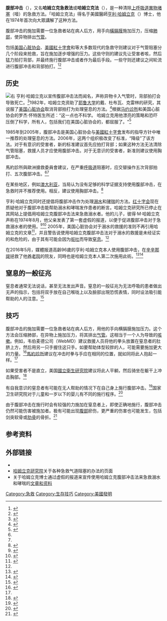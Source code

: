 {{noteTA
|1= zh-cn:海姆立克; zh-hk:哈姆立克; zh-tw:哈姆立克
}}
{{medical}}
{{Infobox medical intervention
| name         = 腹部冲击
| image        = File:AbdominalThrust HeimlichManoeuvre.svg
| caption      = 在窒息者身上施行腹部冲击
| alt          = 
| ICD10        = 
| ICD9         = 
| ICD9unlinked = 
| MeshID       = 
| LOINC        = 
| other_codes  = 
| MedlinePlus  = 
| eMedicine    = 
}}
'''腹部冲击'''（{{lang-en|Abdominal thrusts}}），又名'''哈姆立克急救法'''或'''哈姆立克法'''（{{lang|en|Heimlich Manoeuvre}}），是一种清除[[上呼吸道|上呼吸道]][[異物堵塞呼吸道|異物堵塞]]（噎）的急救方法。「哈姆立克法」得名于美國醫師[[亨利·哈姆立克|亨利·哈姆立克]]（{{lang|en|Henry Heimlich}}）博士，他在1974年首次向大眾講解了这种方法。

腹部冲击的施加需要一位急救者站在病人后方，用手向[[橫膈膜|橫膈膜]]施加压力，压缩[[肺部|肺部]]，使异物排出[[气管|气管]]。

包括[[美国心脏协会|美国心脏协会]]、[[美國紅十字會|美國紅十字會]]和{{le|歐洲搶救委員會|European Resuscitation Council}}等大多数现代的急救守则建议对于气管阻塞分几个阶段来抢救，旨在施加逐步增强的压力。这些守则的建议先让受害者咳，然后猛力拍打背部，并最终施行腹部冲击或者{{le|胸部冲击|Chest thrusts}}作为最后手段。一些守则还建议之间轮流进行腹部冲击和背部拍打。<ref name="ERC2010">{{Cite journal|title=European Resuscitation Council Guidelines for Resuscitation 2010 Section 1. Executive summary|url=https://pubmed.ncbi.nlm.nih.gov/20956052|last=Nolan|first=Jerry P.|last2=Soar|first2=Jasmeet|date=2010-10|journal=Resuscitation|issue=10|doi=10.1016/j.resuscitation.2010.08.021|volume=81|pages=1219–1276|issn=1873-1570|pmid=20956052|last3=Zideman|first3=David A.|last4=Biarent|first4=Dominique|last5=Bossaert|first5=Leo L.|last6=Deakin|first6=Charles|last7=Koster|first7=Rudolph W.|last8=Wyllie|first8=Jonathan|last9=Böttiger|first9=Bernd}}</ref><ref name="MayoClinic-Nov-2011">{{Cite web|title=Foreign object inhaled: First aid|url=https://www.mayoclinic.org/first-aid/first-aid/basics/art-20056612|access-date=2021-10-23|work=Mayo Clinic|language=en}}</ref>

== 历史 ==
[[File:Abdominal_thrusts3.jpg|右]]
亨利·哈姆立克以宣传腹部冲击法而闻名，声称异物卡入气管时，背部拍打会导致死亡。<ref>{{Cite news|url=http://www.nytimes.com/2009/02/06/opinion/l06heimlich.html?_r=1&scp=1&sq=heimlich&st=cse|title=Heimlich, on the maneuver|date=2009-02-06|publisher=New York Times|accessdate=2009-02-07}}</ref>1982年，哈姆立克资助了[[耶鲁大学|耶鲁大学]]的戴、杜布瓦、克雷林的研究，其说服了[[美国心脏协会|美国心脏协会]]取消背部拍打为处理窒息的方法。<ref>{{Cite news|url=http://pittmed.health.pitt.edu/AUG_2005/life_jackets.pdf?_r=1&scp=1&sq=heimlich&st=cse|title=Lifejackets on Ice (August 2005)|publisher=University of Pittsburgh Medical School|accessdate=2009-05-24}}</ref>根据[[马约诊所|马约诊所]]和美国心脏协会的罗杰·怀特医生所述：“这一点也不科学。 哈姆立克用他漂亮的策略和恐吓压倒了科学，所有人，包括我们在美国心脏协会的，都屈服了。"<ref>{{Cite news|url=http://books.google.com/books?id=rcMqOFGzb_oC&pg=PA88&dq=a+new+maneuver+mills-senn&hl=en&ei=fMpxTpuWMsqitgewiPnnCQ&sa=X&oi=book_result&ct=result&resnum=1&ved=0CCsQ6AEwAA#v=onepage&q&f=false|title=A New Maneuver (August 2005)|publisher=Cincinnati Magazine|accessdate=2013-12-22|author=Pamela Mills-Senn}}</ref>

1985年到2005年，腹部冲击是美国心脏协会与[[美國紅十字會|美國紅十字會]]发布的指导方针中唯一推荐的处理窒息的方法。2006年，这两个组织极改变了标准，“降级”了该方法。对于有意识的受害者，新的标准建议首先应拍打背部；如果这种方法无法清除气管阻塞，救援人员才应使用腹部冲击。对于无意识的受害者，新准则建议使用胸部冲击。

馬約診所與歐洲搶救委員會建议，在严重[[呼吸道|呼吸道]]阻塞时，应交替操作五次背部拍打、五次腹部冲击。<ref name="ERC2010" /><ref name="MayoClinic-Nov-2011" />

在某些地区，例如[[澳大利亚|澳大利亚]]，当局认为没有足够的科学证据支持使用腹部冲击，在急救时并不推荐使用。相反，建议使用胸部冲击。<ref>{{Cite web|title=Australian(and New Zealand) Resuscitation Council Guideline 4 AIRWAY|url=http://www.resus.org.au/policy/guidelines/section_4/airway.htm|accessdate=2014-02-09|last=|publisher=Australian Resuscitation Council (2010)|archiveurl=https://web.archive.org/web/20090913070446/http://www.resus.org.au/policy/guidelines/section_4/airway.htm|archivedate=2009-09-13|deadurl=yes}}</ref>

亨利·哈姆立克同时还提倡将腹部冲击作为处理[[溺水|溺水]]和[[哮喘|哮喘]]的方法。[[红十字会|红十字会]]现在质疑他对于腹部冲击能帮助溺水和哮喘发作患者的断言。哈姆立克研究所已停止在其网站上提倡用哈姆立克腹部冲击法来急救溺水者。他的儿子，彼得·M·哈姆立克声称在1974年8月，他父亲发表了第一套虚假的报道，以便于促进腹部冲击对于急救溺水者的使用。<ref name="pheimlich">{{Cite web|title='Outmaneuvered - How We Busted the Heimlich Medical Frauds'|url=http://www.medfraud.info|accessdate=2007-06-22|last=Heimlich|first=Peter M}}</ref><ref>{{Cite web|title=Heimlich's son cites Dallas case in dispute.|url=http://medfraud.info/TimesLeader_8-22-07.html|accessdate=2016-07-08|archive-url=https://web.archive.org/web/20171017201213/http://medfraud.info/TimesLeader_8-22-07.html|archive-date=2017-10-17|dead-url=no}}</ref> 2005年，美国心脏协会对于溺水的救援的准则不再引用哈姆立克的文章<ref name="Drowning">{{Cite journal|title=Part 10.3: Drowning|url=http://circ.ahajournals.org/cgi/content/full/112/24_suppl/IV-133|date=2005-11-25|journal=Circulation|publisher=American Heart Association|accessdate=2008-04-04|issue=24|doi=10.1161/CIRCULATIONAHA.105.166565|volume=112|pages=133–135|archive-date=2008-04-04|archive-url=https://web.archive.org/web/20080404100745/http://circ.ahajournals.org/cgi/content/full/112/24_suppl/IV-133|dead-url=no}}</ref>，并且警告说使用哈姆立克腹部冲击法对于溺水的救援是未经证实的和危险的，由于其有可能会因为[[呕吐|呕吐]]而导致[[窒息|窒息]]。<ref name="Drowning" />

在2016年5月，媒體报道高齡96歲的亨利·哈姆立克本人使用腹部冲击，在[[辛辛那提|辛辛那提]]拯救了他[[养老院|养老院]]的院友，同時也是哈姆立克本人第二次施用此術。<ref>{{Cite web|title=Dr Henry Heimlich uses Heimlich manoeuvre to save a life at 96|url=http://www.theguardian.com/us-news/2016/may/27/dr-heimlich-performs-heimlich-manoeuvre-for-first-time-aged-96|access-date=2021-10-23|date=2016-05-27|work=the Guardian|language=en}}</ref><ref>{{Cite web|title=剛好坐旁邊！老婦吃漢堡噎到 96歲「哈姆立克」本人救了她|url=https://www.ettoday.net/news/20160528/706610.htm|access-date=2021-10-23|date=2016-05-28|publisher=ETtoday新聞雲|language=zh-Hant}}</ref>

== 窒息的一般征兆 ==
窒息者通常无法说话，甚至无法发出声音。窒息的一般征兆为无法呼吸的患者做出无声的指示，包括将双手放在自己喉咙上以及臉部出現恐慌表情，同时设法吸引能帮助的人的注意。<ref name="MedlineUSC">{{Cite web|title=Choking first aid - adult or child over 1 year - series|url=https://www.nlm.nih.gov/medlineplus/ency/article/100222_1.htm|accessdate=2016-03-11|website=MedlinePlus|publisher=National Institutes of Health}}</ref>

== 技巧 ==
腹部冲击的施加需要一位急救者站在病人后方，用他的手向横膈膜施加压力。这个方法会压缩肺部，在异物上施加压力，将其排出[[气管|气管]]。这相当于一个人为导致的[[咳嗽|咳嗽]]。例如，韦伯麦德公司（WebMD）建议救援人员将他的拳头放置在窒息者的肚脐上方，然后用另一只手握住这只手。如要帮助体型较胖的人，可能需要施加更大的力量。<ref>{{Cite web|title=First Aid Steps for Choking in Children|url=https://www.webmd.com/first-aid/choking-in-children|access-date=2021-10-23|work=WebMD|language=en}}</ref>[[馬約診所|馬約診所]]建议在冲击时拳与手应在相同的位置，就如同将此人抱起一样。<ref name="MayoClinic-Nov-2011" />

如果受害者不是直立，美国[[國立衛生研究院_(美國)|國立衛生研究院]]建议将此人平躺，然后骑坐在躯干上冲击胸部。<ref name="Medline">{{Cite web|title=Abdominal thrusts|url=https://www.nlm.nih.gov/medlineplus/ency/article/000047.htm|accessdate=2016-03-11|website=MedlinePlus|publisher=National Institutes of Health}}</ref>

有自我意识的窒息者有可能在无人帮助的情况下在自己身上施行腹部冲击。<ref name="MedlineSelf">{{Cite web|title=Heimlich maneuver on self|url=https://www.nlm.nih.gov/medlineplus/ency/article/001983.htm|accessdate=2016-03-11|website=MedlinePlus|publisher=National Institutes of Health}}</ref>国家卫生研究院对于儿童和一岁以下的婴儿有不同的施行程序。<ref name="Medline">{{Cite web|url=https://www.nlm.nih.gov/medlineplus/ency/article/000047.htm|title=Abdominal thrusts|accessdate=2016-03-11|publisher=National Institutes of Health|website=MedlinePlus}}</ref>

由于腹部冲击在施行时会有较强的力施加在窒息者上，即使正确地施行，腹部冲击仍然可能伤害被施加者。极有可能出现[[腹|腹部]]瘀伤，更严重的伤害也可能发生，包括剑突软骨或[[肋骨|肋骨]]的骨折。<ref>{{Cite web|title=Heimlich maneuver on self|url=http://www.health.discovery.com/encyclopedias/illnesses.html?article=671|accessdate=2007-06-15|date=2007-01-01|last=Broomfield|first=James|publisher=Discovery Channel|archive-url=https://web.archive.org/web/20070829002958/http://health.discovery.com/encyclopedias/illnesses.html?article=671|archive-date=2007-08-29|dead-url=no}}</ref>

== 参考资料 ==
{{Reflist|30em}}

== 外部链接 ==
*{{commons inline|Category:Abdominal thrusts}} 
* [http://www.heimlichinstitute.org/ 哈姆立克研究院]关于各种急救气道阻塞的办法的页面
* 关于哈姆立克博士通过虚假的报道来宣传使用哈姆立克腹部冲击法来急救溺水和哮喘的[http://medfraud.info/ 文章和资料]

[[Category:急救|Category:急救]]
[[Category:生存技巧|Category:生存技巧]]
[[Category:美國發明|Category:美國發明]]
